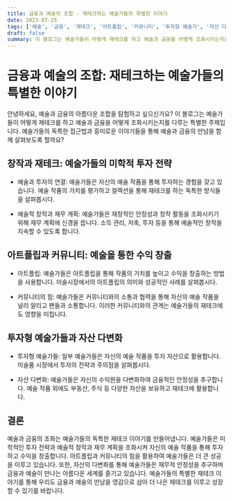```yaml
---
title: 금융과 예술의 조합 - 재테크하는 예술가들의 특별한 이야기
date: 2023-07-25
tags: ['예술', '금융', '재테크', '아트플립', '커뮤니티', '투자형 예술가', '자산 다변화']
draft: false
summary: 이 블로그는 예술가들이 어떻게 재테크를 하고 예술과 금융을 어떻게 조화시키는지를 다루는 특별한 주제입니다. 예술가들의 독특한 접근법과 흥미로운 이야기들을 통해 예술과 금융의 만남을 함께 살펴보도록 할까요?
---
```


# 금융과 예술의 조합: 재테크하는 예술가들의 특별한 이야기

안녕하세요, 예술과 금융의 아름다운 조합을 탐험하고 싶으신가요? 이 블로그는 예술가들이 어떻게 재테크를 하고 예술과 금융을 어떻게 조화시키는지를 다루는 특별한 주제입니다. 예술가들의 독특한 접근법과 흥미로운 이야기들을 통해 예술과 금융의 만남을 함께 살펴보도록 할까요?

## 창작과 재테크: 예술가들의 미학적 투자 전략

- 예술과 투자의 연결: 예술가들은 자신의 예술 작품을 통해 투자하는 경험을 갖고 있습니다. 예술 작품의 가치를 평가하고 컬렉션을 통해 재테크를 하는 독특한 방식들을 살펴봅시다.

- 예술적 창작과 재무 계획: 예술가들은 재정적인 안정성과 창작 활동을 조화시키기 위해 재무 계획에 신경을 씁니다. 소득 관리, 저축, 투자 등을 통해 예술적인 창작을 지속할 수 있도록 합니다.

## 아트플립과 커뮤니티: 예술을 통한 수익 창출

- 아트플립: 예술가들은 아트플립을 통해 작품의 가치를 높이고 수익을 창출하는 방법을 사용합니다. 미술시장에서의 아트플립의 의미와 성공적인 사례를 살펴봅시다.

- 커뮤니티의 힘: 예술가들은 커뮤니티와의 소통과 협력을 통해 자신의 예술 작품을 널리 알리고 팬들과 소통합니다. 이러한 커뮤니티와의 관계는 예술가들의 재테크에도 영향을 미칩니다.

## 투자형 예술가들과 자산 다변화

- 투자형 예술가들: 일부 예술가들은 자신의 예술 작품을 투자 자산으로 활용합니다. 미술품 시장에서 투자의 전략과 주의점을 살펴봅시다.

- 자산 다변화: 예술가들은 자신의 수익원을 다변화하여 금융적인 안정성을 추구합니다. 예술 작품 외에도 부동산, 주식 등 다양한 자산을 보유하고 재테크에 활용합니다.

## 결론

예술과 금융의 조화는 예술가들의 독특한 재테크 이야기를 만들어냅니다. 예술가들은 미학적인 투자 전략과 예술적 창작과 재무 계획을 조화시켜 자신의 예술 작품을 통해 투자하고 수익을 창출합니다. 아트플립과 커뮤니티의 힘을 활용하여 예술가들은 더 큰 성공을 이루고 있습니다. 또한, 자산의 다변화를 통해 예술가들은 재무적 안정성을 추구하며 금융과 예술이 만나는 아름다운 세계를 즐기고 있습니다. 예술가들의 특별한 재테크 이야기를 통해 우리도 금융과 예술의 만남을 영감으로 삼아 더 나은 재테크를 이루고 성장할 수 있기를 바랍니다.

